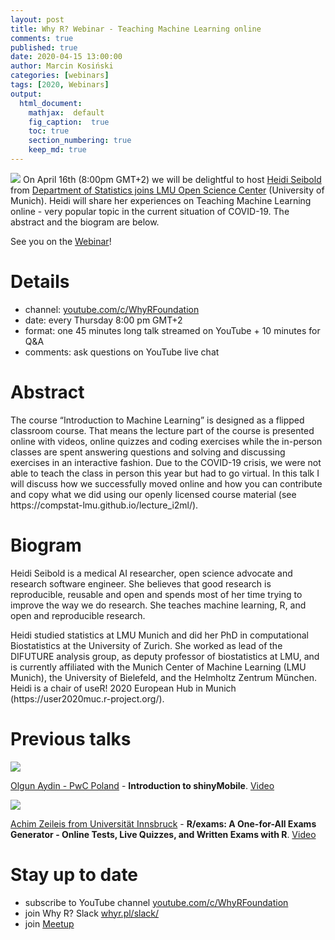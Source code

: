 ```yaml
---
layout: post
title: Why R? Webinar - Teaching Machine Learning online
comments: true
published: true
date: 2020-04-15 13:00:00
author: Marcin Kosiński
categories: [webinars]
tags: [2020, Webinars]
output:
  html_document:
    mathjax:  default
    fig_caption:  true
    toc: true
    section_numbering: true
    keep_md: true
---
```


<img src="/images/fulls/webinars/heidi.jpg" class="fit image"> On April 16th (8:00pm GMT+2) we will be delightful to host [Heidi Seibold](https://www.researchgate.net/profile/Heidi_Seibold) from [Department of Statistics joins LMU Open Science Center](https://statsatlmu.tumblr.com/) (University of Munich). Heidi will share her experiences on Teaching Machine Learning online - very popular topic in the current situation of COVID-19. The abstract and the biogram are below.

See you on the [Webinar](https://www.youtube.com/watch?v=jPQJTVa-GsQ)!

# Details

- channel: [youtube.com/c/WhyRFoundation](https://www.youtube.com/c/WhyRFoundation)
- date: every Thursday 8:00 pm GMT+2
- format: one 45 minutes long talk streamed on YouTube + 10 minutes for Q&A 
- comments: ask questions on YouTube live chat

# Abstract

The course "Introduction to Machine Learning" is designed as a flipped classroom course. That means the lecture part of the course is presented online with videos, online quizzes and coding exercises while the in-person classes are spent answering questions and solving and discussing exercises in an interactive fashion. 
Due to the COVID-19 crisis, we were not able to teach the class in person this year but had to go virtual. In this talk I will discuss how we successfully moved online and how you can contribute and copy what we did using our openly licensed course material (see https://compstat-lmu.github.io/lecture_i2ml/). 

# Biogram

Heidi Seibold is a medical AI researcher, open science advocate and research software engineer. She believes that good research is reproducible, reusable and open and spends most of her time trying to improve the way we do research. She teaches machine learning, R, and open and reproducible research.

Heidi studied statistics at LMU Munich and did her PhD in computational Biostatistics at the University of Zurich. She worked as lead of the DIFUTURE analysis group, as deputy professor of biostatistics at LMU, and is currently affiliated with the Munich Center of Machine Learning (LMU Munich), the University of Bielefeld, and the Helmholtz Zentrum München. Heidi is a chair of useR! 2020 European Hub in Munich (https://user2020muc.r-project.org/).


# Previous talks

<img src="/images/fulls/webinars/olgun.jpg" class="fit image">

[Olgun Aydin - PwC Poland](https://www.linkedin.com/in/olgun-aydin/) - **Introduction to shinyMobile**. [Video](https://www.youtube.com/watch?v=TJsu0S9_WY4)

<img src="/images/fulls/webinars/achim.jpg" class="fit image">

[Achim Zeileis from Universität Innsbruck](https://eeecon.uibk.ac.at/~zeileis/) - **R/exams: A One-for-All Exams Generator - Online Tests, Live Quizzes, and Written Exams with R**. [Video](https://www.youtube.com/watch?v=PnyCR7q4P4Q)


# Stay up to date

- subscribe to YouTube channel [youtube.com/c/WhyRFoundation](https://www.youtube.com/c/WhyRFoundation)
- join Why R? Slack [whyr.pl/slack/](http://whyr.pl/slack/)
- join [Meetup](https://www.meetup.com/Spotkania-Entuzjastow-R-Warsaw-R-Users-Group-Meetup/events/269589118/)
